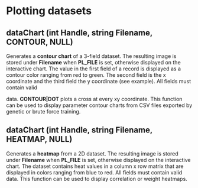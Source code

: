 # ﻿Plotting datasets 

## dataChart (int Handle, string Filename, CONTOUR, NULL) 

Generates a **contour chart** of a 3-field dataset. The resulting image is stored under **Filename** when **PL\_FILE** is set, otherwise displayed on the interactive chart. The value in the first field of a record is displayed as a contour color ranging from red to green. The second field is the x coordinate and the third field the y coordinate (see example). All fields must contain valid 

data. **CONTOUR|DOT** plots a cross at every xy coordinate. This function can be used to display parameter contour charts from CSV files exported by genetic or brute force training.

## dataChart (int Handle, string Filename, HEATMAP, NULL) 

Generates a **heatmap** from a 2D dataset. The resulting image is stored under **Filename** when **PL\_FILE** is set, otherwise displayed on the interactive chart. The dataset contains heat values in a column x row matrix that are displayed in colors ranging from blue to red. All fields must contain valid data. This function can be used to display correlation or weight heatmaps.
